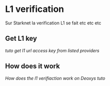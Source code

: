 # L1 verification

Sur Starknet la verification L1 se fait etc etc etc

## Get L1 key

*tuto get l1 url access key from listed providers*

## How does it work

*How does the l1 verifiaction work on Deoxys tuto*